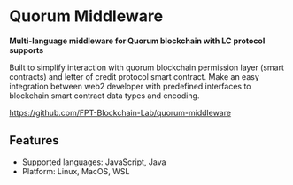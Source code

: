 # Quorum Middleware

**Multi-language middleware for Quorum blockchain with LC protocol supports**

Built to simplify interaction with quorum blockchain permission layer (smart contracts) and letter of credit protocol smart contract. Make an easy integration between web2 developer with predefined interfaces to blockchain smart contract data types and encoding.

https://github.com/FPT-Blockchain-Lab/quorum-middleware

## Features
- Supported languages: JavaScript, Java
- Platform: Linux, MacOS, WSL
